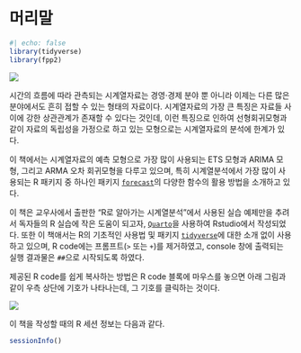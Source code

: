 # 머리말 {.unnumbered}

```r
#| echo: false
library(tidyverse)
library(fpp2)
```

![](cover.png)

시간의 흐름에 따라 관측되는 시계열자료는 경영$\cdot$경제 분야 뿐 아니라 이제는 다른 많은 분야에서도 흔히 접할 수 있는 형태의 자료이다. 시계열자료의 가장 큰 특징은 자료들 사이에 강한 상관관계가 존재할 수 있다는 것인데, 이런 특징으로 인하여 선형회귀모형과 같이 자료의 독립성을 가정으로 하고 있는 모형으로는 시계열자료의 분석에 한계가 있다.

이 책에서는 시계열자료의 예측 모형으로 가장 많이 사용되는 ETS 모형과 ARIMA 모형, 그리고 ARMA 오차 회귀모형을 다루고 있으며, 특히 시계열분석에서 가장 많이 사용되는 R 패키지 중 하나인 패키지 [`forecast`](https://pkg.robjhyndman.com/forecast/)의 다양한 함수의 활용 방법을 소개하고 있다.

이 책은 교우사에서 출판한 "R로 알아가는 시계열분석"에서 사용된 실습 예제만을 추려서 독자들의 R 실습에 작은 도움이 되고자, [`Quarto`](https://quarto.org/)을 사용하여 Rstudio에서 작성되었다. 또한 이 책애서는 R의 기초적인 사용법 및 패키지 [`tidyverse`](https://www.tidyverse.org/)에 대한 소개 없이 사용하고 있으며, R code에는 프롬프트(`>` 또는 `+`)를 제거하였고, console 창에 출력되는 실행 결과물은 `##`으로 시작되도록 하였다.

제공된 R code를 쉽게 복사하는 방법은 R code 블록에 마우스를 놓으면 아래 그림과 같이 우측 상단에 기호가 나타나는데, 그 기호를 클릭하는 것이다.

![](Figures/code-block.png)

이 책을 작성할 때의 R 세션 정보는 다음과 같다.

```r
sessionInfo()
```
